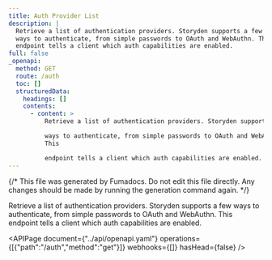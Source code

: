 ```yaml
---
title: Auth Provider List
description: |
  Retrieve a list of authentication providers. Storyden supports a few
  ways to authenticate, from simple passwords to OAuth and WebAuthn. This
  endpoint tells a client which auth capabilities are enabled.
full: false
_openapi:
  method: GET
  route: /auth
  toc: []
  structuredData:
    headings: []
    contents:
      - content: >
          Retrieve a list of authentication providers. Storyden supports a few

          ways to authenticate, from simple passwords to OAuth and WebAuthn.
          This

          endpoint tells a client which auth capabilities are enabled.
---
```


{/* This file was generated by Fumadocs. Do not edit this file directly. Any changes should be made by running the generation command again. */}

Retrieve a list of authentication providers. Storyden supports a few
ways to authenticate, from simple passwords to OAuth and WebAuthn. This
endpoint tells a client which auth capabilities are enabled.


<APIPage document={"../api/openapi.yaml"} operations={[{"path":"/auth","method":"get"}]} webhooks={[]} hasHead={false} />